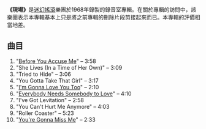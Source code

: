 {{Infobox Album | <!-- See Wikipedia:WikiProject_Albums -->
| Name        = 現場
| Type        = [[現場專輯|現場專輯]]
| Artist      = {{link-en|13層樓電梯|13th Floor Elevators}}
| Cover       = <!-- 檔案不存在 13thFloor_Live.jpg ，可從英文維基百科取得 -->
| Released    = 1968年8月
| Genre       = [[迷幻搖滾|迷幻搖滾]],、[[車庫搖滾|車庫搖滾]]
| Length      = 35分1秒
| Label       = {{link-en|國際藝人|International Artists}}
| Last album  = 《{{link-en|到處都是復活節|Easter Everywhere}}》<br />(1967)
| This album  = '''''Live''''' <br /> (1968)
| Next album  = ''{{link-en|樹林之牛|Bull of the Woods}}'' <br /> (1969)
}}
{{Album ratings
| rev1 = [[Allmusic|Allmusic]]
| rev1Score = {{Rating|1.5|5}} [{{Allmusic|class=album|id=r28584|pure_url=yes}} link]
| noprose = yes
}}

'''《現場》'''是[[迷幻搖滾|迷幻搖滾]]樂團{{link-en|13層樓電梯|13th Floor Elevators}}於1968年錄製的錄音室專輯。在關於專輯的訪問中，該樂團表示本專輯基本上只是將之前專輯的刪除片段剪接起來而已。本專輯的評價相當地差。

==曲目==
# "[[Before_You_Accuse_Me|Before You Accuse Me]]" – 3:58 
# "She Lives (In a Time of Her Own)" – 3:09 
# "Tried to Hide" – 3:06 
# "You Gotta Take That Girl" – 3:17 
# "[[I'm_Gonna_Love_You_Too|I'm Gonna Love You Too]]" – 2:10 
# "[[Everybody_Needs_Somebody_to_Love|Everybody Needs Somebody to Love]]" – 4:10 
# "I've Got Levitation" – 2:58 
# "You Can't Hurt Me Anymore" – 4:03 
# "Roller Coaster" – 5:23 
# "[[You're_Gonna_Miss_Me_(song)|You're Gonna Miss Me]]" – 2:33